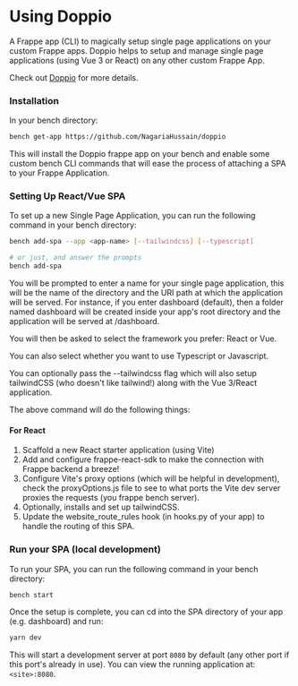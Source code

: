 
# Using Doppio

A Frappe app (CLI) to magically setup single page applications on your custom Frappe apps.
Doppio helps to setup and manage single page applications (using Vue 3 or React) on any other custom Frappe App.

Check out [Doppio](https://github.com/NagariaHussain/doppio) for more details.
 
<Steps>
 
### Installation
 
In your bench directory:
     
```bash copy
bench get-app https://github.com/NagariaHussain/doppio
```

This will install the Doppio frappe app on your bench and enable some custom bench CLI commands that will ease the process of attaching a SPA to your Frappe Application.
 
### Setting Up React/Vue SPA
 
To set up a new Single Page Application, you can run the following command in your bench directory:

```bash copy
bench add-spa --app <app-name> [--tailwindcss] [--typescript]

# or just, and answer the prompts
bench add-spa
```

You will be prompted to enter a name for your single page application, this will be the name of the directory and the URI path at which the application will be served. For instance, if you enter dashboard (default), then a folder named dashboard will be created inside your app's root directory and the application will be served at /dashboard.

You will then be asked to select the framework you prefer: React or Vue.

You can also select whether you want to use Typescript or Javascript.

You can optionally pass the --tailwindcss flag which will also setup tailwindCSS (who doesn't like tailwind!) along with the Vue 3/React application.

The above command will do the following things:
#### For React
1. Scaffold a new React starter application (using Vite)
2. Add and configure frappe-react-sdk to make the connection with Frappe backend a breeze!
3. Configure Vite's proxy options (which will be helpful in development), check the proxyOptions.js file to see to what ports the Vite dev server proxies the requests (you frappe bench server).
4. Optionally, installs and set up tailwindCSS.
5. Update the website_route_rules hook (in hooks.py of your app) to handle the routing of this SPA.

### Run your SPA (local development)

To run your SPA, you can run the following command in your bench directory:

```bash copy
bench start
```

Once the setup is complete, you can cd into the SPA directory of your app (e.g. dashboard) and run:

```bash copy
yarn dev
```

This will start a development server at port `8080` by default (any other port if this port's already in use). You can view the running application at: `<site>:8080`.
 
</Steps>